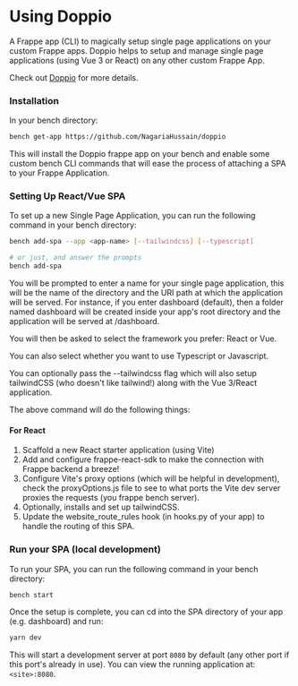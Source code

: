 
# Using Doppio

A Frappe app (CLI) to magically setup single page applications on your custom Frappe apps.
Doppio helps to setup and manage single page applications (using Vue 3 or React) on any other custom Frappe App.

Check out [Doppio](https://github.com/NagariaHussain/doppio) for more details.
 
<Steps>
 
### Installation
 
In your bench directory:
     
```bash copy
bench get-app https://github.com/NagariaHussain/doppio
```

This will install the Doppio frappe app on your bench and enable some custom bench CLI commands that will ease the process of attaching a SPA to your Frappe Application.
 
### Setting Up React/Vue SPA
 
To set up a new Single Page Application, you can run the following command in your bench directory:

```bash copy
bench add-spa --app <app-name> [--tailwindcss] [--typescript]

# or just, and answer the prompts
bench add-spa
```

You will be prompted to enter a name for your single page application, this will be the name of the directory and the URI path at which the application will be served. For instance, if you enter dashboard (default), then a folder named dashboard will be created inside your app's root directory and the application will be served at /dashboard.

You will then be asked to select the framework you prefer: React or Vue.

You can also select whether you want to use Typescript or Javascript.

You can optionally pass the --tailwindcss flag which will also setup tailwindCSS (who doesn't like tailwind!) along with the Vue 3/React application.

The above command will do the following things:
#### For React
1. Scaffold a new React starter application (using Vite)
2. Add and configure frappe-react-sdk to make the connection with Frappe backend a breeze!
3. Configure Vite's proxy options (which will be helpful in development), check the proxyOptions.js file to see to what ports the Vite dev server proxies the requests (you frappe bench server).
4. Optionally, installs and set up tailwindCSS.
5. Update the website_route_rules hook (in hooks.py of your app) to handle the routing of this SPA.

### Run your SPA (local development)

To run your SPA, you can run the following command in your bench directory:

```bash copy
bench start
```

Once the setup is complete, you can cd into the SPA directory of your app (e.g. dashboard) and run:

```bash copy
yarn dev
```

This will start a development server at port `8080` by default (any other port if this port's already in use). You can view the running application at: `<site>:8080`.
 
</Steps>